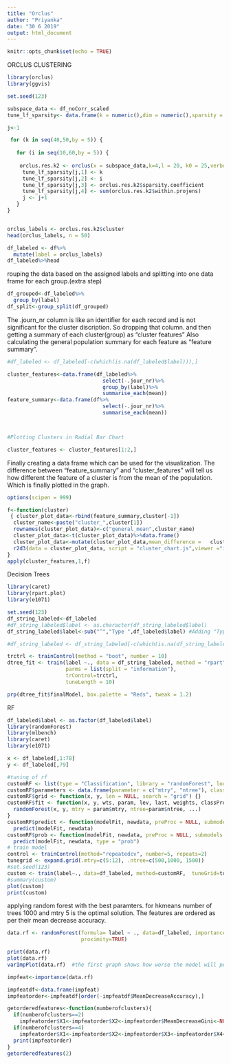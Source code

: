 ```yaml
---
title: "Orclus"
author: "Priyanka"
date: "30 6 2019"
output: html_document
---
```


```r
knitr::opts_chunk$set(echo = TRUE)
```

ORCLUS CLUSTERING


```r

library(orclus)
library(ggvis)

set.seed(123)

subspace_data <- df_noCorr_scaled
tune_lf_sparsity<- data.frame(k = numeric(),dim = numeric(),sparsity = numeric(),proj = numeric())

j<-1

 for (k in seq(40,50,by = 5)) {
   
   for (i in seq(10,60,by = 5)) {
    
    orclus.res.k2 <- orclus(x = subspace_data,k=4,l = 20, k0 = 25,verbose = FALSE)
     tune_lf_sparsity[j,1] <- k
     tune_lf_sparsity[j,2] <- i
     tune_lf_sparsity[j,3] <- orclus.res.k2$sparsity.coefficient
     tune_lf_sparsity[j,4] <- sum(orclus.res.k2$within.projens)
     j <- j+1
   }
}



```


```r

orclus_labels <- orclus.res.k2$cluster
head(orclus_labels, n = 50)

```


```r


df_labeled <- df%>%
  mutate(label = orclus_labels)
df_labeled%>%head

```

rouping the data based on the assigned labels and splitting into one data frame for each group.(extra step)
```r
df_grouped<-df_labeled%>%
  group_by(label)
df_split<-group_split(df_grouped)

```

The .journ_nr column is like an identifier for each record and is not significant for the cluster discription. So dropping that column. and then getting a summary of each cluster(group) as "cluster features"
Also calculating the general population summary for each feature as "feature summary".
```r
#df_labeled <- df_labeled[-c(which(is.na(df_labeled$label))),]

cluster_features<-data.frame(df_labeled%>%
                               select(-.jour_nr)%>%
                               group_by(label)%>%
                               summarise_each(mean))
feature_summary<-data.frame(df%>%
                               select(-.jour_nr)%>%
                               summarise_each(mean))



#Plotting Clusters in Radial Bar Chart

cluster_features <- cluster_features[1:2,]

```


Finally creating a data frame which can be used for the visualization.
The difference between "feature_summary" and "cluster_features" will tell us how different the feature of a cluster is from the mean of the population. Which is finally plotted in the graph.
```r
options(scipen = 999)

f<-function(cluster)
 { cluster_plot_data<-rbind(feature_summary,cluster[-1])
  cluster_name<-paste("cluster_",cluster[1])
  rownames(cluster_plot_data)<-c("general_mean",cluster_name)
  cluster_plot_data<-t(cluster_plot_data)%>%data.frame()
  cluster_plot_data<-mutate(cluster_plot_data,mean_difference =   cluster_plot_data[,1]-cluster_plot_data[,2],feature=rownames(cluster_plot_data))
  r2d3(data = cluster_plot_data, script = "cluster_chart.js",viewer ="internal")
}
apply(cluster_features,1,f)

```

Decision Trees

```r
library(caret)
library(rpart.plot)
library(e1071)

set.seed(123)
df_string_labeled<-df_labeled
#df_string_labeled$label <- as.character(df_string_labeled$label)
df_string_labeled$label<-sub("^","Type ",df_labeled$label) #Adding "Type" to each cluster number to make it                                                             #non numeric

#df_string_labeled <- df_string_labeled[-c(which(is.na(df_string_labeled$label))),]

trctrl <- trainControl(method = "boot", number = 10)
dtree_fit <- train(label ~., data = df_string_labeled, method = "rpart",
                   parms = list(split = "information"),
                   trControl=trctrl,
                   tuneLength = 10)

prp(dtree_fit$finalModel, box.palette = "Reds", tweak = 1.2)
```


RF

```r
df_labeled$label <- as.factor(df_labeled$label)
library(randomForest)
library(mlbench)
library(caret)
library(e1071)

x <- df_labeled[,1:78]
y <- df_labeled[,79]

#tuning of rf
customRF <- list(type = "Classification", library = "randomForest", loop = NULL)
customRF$parameters <- data.frame(parameter = c("mtry", "ntree"), class = rep("numeric", 2), label = c("mtry", "ntree"))
customRF$grid <- function(x, y, len = NULL, search = "grid") {}
customRF$fit <- function(x, y, wts, param, lev, last, weights, classProbs, ...) {
  randomForest(x, y, mtry = param$mtry, ntree=param$ntree, ...)
}
customRF$predict <- function(modelFit, newdata, preProc = NULL, submodels = NULL)
  predict(modelFit, newdata)
customRF$prob <- function(modelFit, newdata, preProc = NULL, submodels = NULL)
  predict(modelFit, newdata, type = "prob")
# train model
control <- trainControl(method="repeatedcv", number=5, repeats=2)
tunegrid <- expand.grid(.mtry=c(5:12), .ntree=c(500,1000, 1500))
#set.seed(123)
custom <- train(label~., data=df_labeled, method=customRF,  tuneGrid=tunegrid, trControl=control)
#summary(custom)
plot(custom)
print(custom)
```
applying random forest with the best paramters. for hkmeans number of trees 1000 and mtry 5 is the optimal solution. The features are ordered as per their mean decrease accuracy.

```r
data.rf <- randomForest(formula= label ~ ., data=df_labeled, importance=TRUE,ntree=1000,mtry=12,
                        proximity=TRUE)

print(data.rf)
plot(data.rf)
varImpPlot(data.rf)  #the first graph shows how worse the model will perfrom after removing each variable and second shows how pure the nodes are at the end of the tree

impfeat<-importance(data.rf)

impfeatdf<-data.frame(impfeat)
impfeatorder<-impfeatdf[order(-impfeatdf$MeanDecreaseAccuracy),]

getorderedfeatures<-function(numberofclusters){
  if(numberofclusters==2)
    impfeatorder$X1<-impfeatorder$X2<-impfeatorder$MeanDecreaseGini<-NULL
  if(numberofclusters==4)
    impfeatorder$X1<-impfeatorder$X2<-impfeatorder$X3<-impfeatorder$X4<-impfeatorder$MeanDecreaseGini<-NULL
  print(impfeatorder)
}
getorderedfeatures(2)
```

